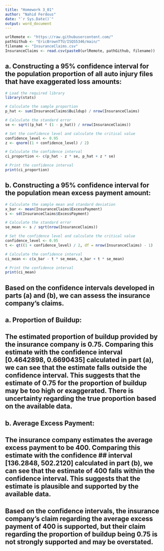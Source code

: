 ```yaml
---
title: "Homework 3_01"
author: "Nahid Ferdous"
date: "`r Sys.Date()`"
output: word_document
---
```


```r
urlRemote <- "https://raw.githubusercontent.com/" 
pathGithub <- "EricBrownTTU/ISQS5346/main/" 
filename <- "InsuranceClaims.csv"
InsuranceClaims <- read.csv(paste0(urlRemote, pathGithub, filename))

```

## a. Constructing a 95% confidence interval for the population proportion of all auto injury files that have exaggerated loss amounts:
```r
# Load the required library
library(stats)

# Calculate the sample proportion
p_hat <- sum(InsuranceClaims$Buildup) / nrow(InsuranceClaims)

# Calculate the standard error
se <- sqrt((p_hat * (1 - p_hat)) / nrow(InsuranceClaims))

# Set the confidence level and calculate the critical value
confidence_level <- 0.95
z <- qnorm((1 + confidence_level) / 2)

# Calculate the confidence interval
ci_proportion <- c(p_hat - z * se, p_hat + z * se)

# Print the confidence interval
print(ci_proportion)

```

## b. Constructing a 95% confidence interval for the population mean excess payment amount:

```r
# Calculate the sample mean and standard deviation
x_bar <- mean(InsuranceClaims$ExcessPayment)
s <- sd(InsuranceClaims$ExcessPayment)

# Calculate the standard error
se_mean <- s / sqrt(nrow(InsuranceClaims))

# Set the confidence level and calculate the critical value
confidence_level <- 0.95
t <- qt((1 + confidence_level) / 2, df = nrow(InsuranceClaims) - 1)

# Calculate the confidence interval
ci_mean <- c(x_bar - t * se_mean, x_bar + t * se_mean)

# Print the confidence interval
print(ci_mean)


```

## Based on the confidence intervals developed in parts (a) and (b), we can assess the insurance company's claims.

## a. Proportion of Buildup:
## The estimated proportion of buildup provided by the insurance company is 0.75. Comparing this estimate with the   confidence interval [0.4642898, 0.6690435] calculated in part (a), we can see that the estimate falls outside the   confidence interval. This suggests that the estimate of 0.75 for the proportion of buildup may be too high or   exaggerated. There is uncertainty regarding the true proportion based on the available data.

## b. Average Excess Payment:
## The insurance company estimates the average excess payment to be 400. Comparing this estimate with the confidence  ## interval [136.2848, 502.2120] calculated in part (b), we can see that the estimate of 400 falls within the  confidence interval. This suggests that the estimate is plausible and supported by the available data.

## Based on the confidence intervals, the insurance company's claim regarding the average excess payment of 400 is supported, but their claim regarding the proportion of buildup being 0.75 is not strongly supported and may be overstated.